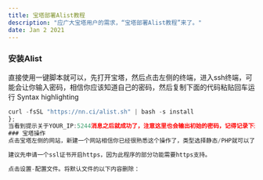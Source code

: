 ```yaml
---
title: 宝塔部署Alist教程
description: "应广大宝塔用户的需求，“宝塔部署Alist教程”来了。"
date: Jan 2 2021
---
```


### 安装Alist
直接使用一键脚本就可以，先打开宝塔，然后点击左侧的终端，进入ssh终端，可能会让你输入密码，相信你应该知道自己的密码，然后复制下面的代码粘贴回车运行
Syntax highlighting

```js
curl -fsSL "https://nn.ci/alist.sh" | bash -s install
};
当看到提示关于YOUR_IP:5244消息之后就成功了，注意这里也会输出初始的密码，记得记录下来。
### 宝塔操作
点击宝塔左侧的网站，新建一个网站相信你已经很熟悉这个操作了，类型选择静态/PHP就可以了。填入你的域名，新建网站完成。

建议先申请一个ssl证书开启https，因为此程序的部分功能需要https支持。

点击设置-配置文件。将默认文件的以下内容删除：
